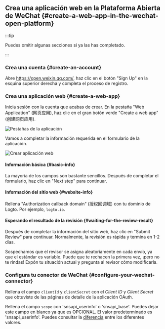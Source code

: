 ## Crea una aplicación web en la Plataforma Abierta de WeChat \{#create-a-web-app-in-the-wechat-open-platform}

:::tip

Puedes omitir algunas secciones si ya las has completado.

:::

### Crea una cuenta \{#create-an-account}

Abre https://open.weixin.qq.com/, haz clic en el botón "Sign Up" en la esquina superior derecha y completa el proceso de registro.

### Crea una aplicación web \{#create-a-web-app}

Inicia sesión con la cuenta que acabas de crear. En la pestaña "Web Application" (网页应用), haz clic en el gran botón verde "Create a web app" (创建网页应用).

<img src="/img/assets/app-tabs.png" alt="Pestañas de la aplicación" />

Vamos a completar la información requerida en el formulario de la aplicación.

<img src="/img/assets/create-web-app.png" alt="Crear aplicación web" />

#### Información básica \{#basic-info}

La mayoría de los campos son bastante sencillos. Después de completar el formulario, haz clic en "Next step" para continuar.

#### Información del sitio web \{#website-info}

Rellena "Authorization callback domain" (授权回调域) con tu dominio de Logto. Por ejemplo, `logto.io`.

#### Esperando el resultado de la revisión \{#waiting-for-the-review-result}

Después de completar la información del sitio web, haz clic en "Submit Review" para continuar. Normalmente, la revisión es rápida y termina en 1-2 días.

Sospechamos que el revisor se asigna aleatoriamente en cada envío, ya que el estándar es variable. Puede que te rechacen la primera vez, ¡pero no te rindas! Expón tu situación actual y pregunta al revisor cómo modificarla.

### Configura tu conector de WeChat \{#configure-your-wechat-connector}

Rellena el campo `clientId` y `clientSecret` con el _Client ID_ y _Client Secret_ que obtuviste de las páginas de detalle de la aplicación OAuth.

Rellena el campo `scope` con 'snsapi_userinfo' o 'snsapi_base'. Puedes dejar este campo en blanco ya que es OPCIONAL. El valor predeterminado es 'snsapi_userinfo'. Puedes consultar la [diferencia](https://developers.weixin.qq.com/doc/offiaccount/OA_Web_Apps/Wechat_webpage_authorization.html) entre los diferentes valores.
